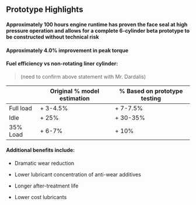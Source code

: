 ## Prototype Highlights

#### Approximately 100 hours engine runtime has proven the face seal at high pressure operation and allows for a complete 6-cylinder beta prototype to be constructed **without technical risk**

#### Approximately 4.0% improvement in peak torque

#### Fuel efficiency vs non-rotating liner cylinder:

> (need to confirm above statement with Mr. Dardalis)


<table className={styles.styledTable}>
    <thead>
        <tr>
            <th></th>
            <th>Original % model estimation</th>
            <th>% Based on prototype testing</th>
        </tr>
    </thead>
    <tbody>
        <tr>
            <td>Full load</td>
            <td>+ 3-4.5%</td>
            <td>+ 7-7.5%</td>
        </tr>
        <tr>
            <td>Idle</td>
            <td>+ 25%</td>
            <td>+ 30-35%</td>
        </tr>
        <tr>
            <td>35% Load</td>
            <td>+ 6-7%</td>
            <td>+ 10%</td>
        </tr>
    </tbody>
</table>


#### Additional benefits include:

- Dramatic wear reduction

- Lower lubricant concentration of anti-wear additives

- Longer after-treatment life

- Lower cost lubricants